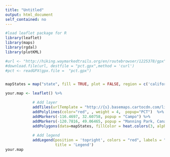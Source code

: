 ```yaml
---
title: "Untitled"
output: html_document
self_contained: no
---
```



```r
#load leaflet package for R
library(leaflet)
library(maps)
library(rgdal)
library(plotKML)

#url <- "http://hiking.waymarkedtrails.org/en/routebrowser/1225378/gpx"
#download.file(url, destfile = "pct.gpx",method = 'curl')
#pct <- readGPX(gpx.file =  "pct.gpx")


mapStates = map("state", fill = TRUE, plot = FALSE, region = c('california', 'oregon', 'washington:main'))

your.map <- leaflet() %>%

            # Add layer
            addTiles(urlTemplate = "http://{s}.basemaps.cartocdn.com/light_all/{z}/{x}/{y}.png") %>%
            addPolylines(color="red", , weight = 4,  popup="PCT")  %>%
            addMarkers(-116.4697, 32.60758, popup = "Campo") %>%
            addMarkers(-120.7816, 49.06465, popup = "Manning Park, Canada") %>%
            addPolygons(data=mapStates, fillColor = heat.colors(3, alpha = NULL), stroke = FALSE) %>%
            
            # Add legend
            addLegend(position = 'topright', colors = "red", labels = "PCT", opacity = 0.4,
                      title = 'Legend')
your.map
```